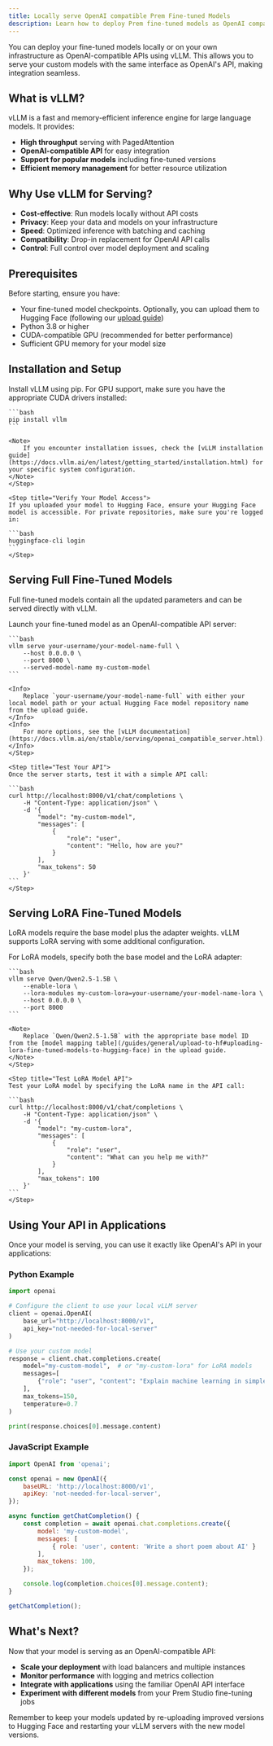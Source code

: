 ```yaml
---
title: Locally serve OpenAI compatible Prem Fine-tuned Models
description: Learn how to deploy Prem fine-tuned models as OpenAI compatible API all locally.
---
```


You can deploy your fine-tuned models locally or on your own infrastructure as OpenAI-compatible APIs using vLLM. This allows you to serve your custom models with the same interface as OpenAI's API, making integration seamless.

## What is vLLM?

vLLM is a fast and memory-efficient inference engine for large language models. It provides:

- **High throughput** serving with PagedAttention
- **OpenAI-compatible API** for easy integration
- **Support for popular models** including fine-tuned versions
- **Efficient memory management** for better resource utilization

## Why Use vLLM for Serving?

- **Cost-effective**: Run models locally without API costs
- **Privacy**: Keep your data and models on your infrastructure
- **Speed**: Optimized inference with batching and caching
- **Compatibility**: Drop-in replacement for OpenAI API calls
- **Control**: Full control over model deployment and scaling

## Prerequisites

Before starting, ensure you have:
- Your fine-tuned model checkpoints. Optionally, you can upload them to Hugging Face (following our [upload guide](/guides/general/upload-to-hf))
- Python 3.8 or higher
- CUDA-compatible GPU (recommended for better performance)
- Sufficient GPU memory for your model size

## Installation and Setup

<Steps>
    <Step title="Install vLLM">
    Install vLLM using pip. For GPU support, make sure you have the appropriate CUDA drivers installed:

    ```bash
    pip install vllm
    ```

    <Note>
        If you encounter installation issues, check the [vLLM installation guide](https://docs.vllm.ai/en/latest/getting_started/installation.html) for your specific system configuration.
    </Note>
    </Step>

    <Step title="Verify Your Model Access">
    If you uploaded your model to Hugging Face, ensure your Hugging Face model is accessible. For private repositories, make sure you're logged in:

    ```bash
    huggingface-cli login
    ```
    </Step>
</Steps>

## Serving Full Fine-Tuned Models

Full fine-tuned models contain all the updated parameters and can be served directly with vLLM.

<Steps>
    <Step title="Start the vLLM Server">
    Launch your fine-tuned model as an OpenAI-compatible API server:

    ```bash
    vllm serve your-username/your-model-name-full \
        --host 0.0.0.0 \
        --port 8000 \
        --served-model-name my-custom-model
    ```

    <Info>
        Replace `your-username/your-model-name-full` with either your local model path or your actual Hugging Face model repository name from the upload guide.
    </Info>
    <Info>
        For more options, see the [vLLM documentation](https://docs.vllm.ai/en/stable/serving/openai_compatible_server.html).
    </Info>
    </Step>

    <Step title="Test Your API">
    Once the server starts, test it with a simple API call:

    ```bash
    curl http://localhost:8000/v1/chat/completions \
        -H "Content-Type: application/json" \
        -d '{
            "model": "my-custom-model",
            "messages": [
                {
                    "role": "user",
                    "content": "Hello, how are you?"
                }
            ],
            "max_tokens": 50
        }'
    ```
    </Step>
</Steps>

## Serving LoRA Fine-Tuned Models

LoRA models require the base model plus the adapter weights. vLLM supports LoRA serving with some additional configuration.

<Steps>
    <Step title="Start vLLM with LoRA Support">
    For LoRA models, specify both the base model and the LoRA adapter:

    ```bash
    vllm serve Qwen/Qwen2.5-1.5B \
        --enable-lora \
        --lora-modules my-custom-lora=your-username/your-model-name-lora \
        --host 0.0.0.0 \
        --port 8000
    ```

    <Note>
        Replace `Qwen/Qwen2.5-1.5B` with the appropriate base model ID from the [model mapping table](/guides/general/upload-to-hf#uploading-lora-fine-tuned-models-to-hugging-face) in the upload guide.
    </Note>
    </Step>

    <Step title="Test LoRA Model API">
    Test your LoRA model by specifying the LoRA name in the API call:

    ```bash
    curl http://localhost:8000/v1/chat/completions \
        -H "Content-Type: application/json" \
        -d '{
            "model": "my-custom-lora",
            "messages": [
                {
                    "role": "user",
                    "content": "What can you help me with?"
                }
            ],
            "max_tokens": 100
        }'
    ```
    </Step>
</Steps>

## Using Your API in Applications

Once your model is serving, you can use it exactly like OpenAI's API in your applications:

### Python Example

```python
import openai

# Configure the client to use your local vLLM server
client = openai.OpenAI(
    base_url="http://localhost:8000/v1",
    api_key="not-needed-for-local-server"
)

# Use your custom model
response = client.chat.completions.create(
    model="my-custom-model",  # or "my-custom-lora" for LoRA models
    messages=[
        {"role": "user", "content": "Explain machine learning in simple terms"}
    ],
    max_tokens=150,
    temperature=0.7
)

print(response.choices[0].message.content)
```

### JavaScript Example

```javascript
import OpenAI from 'openai';

const openai = new OpenAI({
    baseURL: 'http://localhost:8000/v1',
    apiKey: 'not-needed-for-local-server',
});

async function getChatCompletion() {
    const completion = await openai.chat.completions.create({
        model: 'my-custom-model',
        messages: [
            { role: 'user', content: 'Write a short poem about AI' }
        ],
        max_tokens: 100,
    });

    console.log(completion.choices[0].message.content);
}

getChatCompletion();
```

## What's Next?

Now that your model is serving as an OpenAI-compatible API:

- **Scale your deployment** with load balancers and multiple instances
- **Monitor performance** with logging and metrics collection
- **Integrate with applications** using the familiar OpenAI API interface
- **Experiment with different models** from your Prem Studio fine-tuning jobs

<Note>
Remember to keep your models updated by re-uploading improved versions to Hugging Face and restarting your vLLM servers with the new model versions.
</Note>
